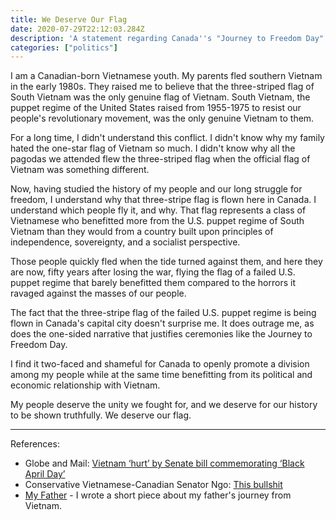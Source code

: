 ```yaml
---
title: We Deserve Our Flag
date: 2020-07-29T22:12:03.284Z
description: 'A statement regarding Canada''s "Journey to Freedom Day"'
categories: ["politics"]
---
```


I am a Canadian-born Vietnamese youth. My parents fled southern Vietnam in the early 1980s. They raised me to believe that the three-striped flag of South Vietnam was the only genuine flag of Vietnam. South Vietnam, the puppet regime of the United States raised from 1955-1975 to resist our people's revolutionary movement, was the only genuine Vietnam to them.

For a long time, I didn't understand this conflict. I didn't know why my family hated the one-star flag of Vietnam so much. I didn't know why all the pagodas we attended flew the three-striped flag when the official flag of Vietnam was something different.

Now, having studied the history of my people and our long struggle for freedom, I understand why that three-stripe flag is flown here in Canada. I understand which people fly it, and why. That flag represents a class of Vietnamese who benefitted more from the U.S. puppet regime of South Vietnam than they would from a country built upon principles of independence, sovereignty, and a socialist perspective.

Those people quickly fled when the tide turned against them, and here they are now, fifty years after losing the war, flying the flag of a failed U.S. puppet regime that barely benefitted them compared to the horrors it ravaged against the masses of our people.

The fact that the three-stripe flag of the failed U.S. puppet regime is being flown in Canada's capital city doesn't surprise me. It does outrage me, as does the one-sided narrative that justifies ceremonies like the Journey to Freedom Day.

I find it two-faced and shameful for Canada to openly promote a division among my people while at the same time benefitting from its political and economic relationship with Vietnam.

My people deserve the unity we fought for, and we deserve for our history to be shown truthfully. We deserve our flag.

---

References:

- Globe and Mail: [Vietnam ‘hurt’ by Senate bill commemorating ‘Black April Day’](https://www.theglobeandmail.com/news/politics/vietnam-hurt-by-senate-bill-commemorating-black-april-day/article22798638/)
- Conservative Vietnamese-Canadian Senator Ngo: [This bullshit](https://senatorngo.ca/journey-to-freedom-page/)
- [My Father](/blog/2018/06/18/my-father) - I wrote a short piece about my father's journey from Vietnam.
